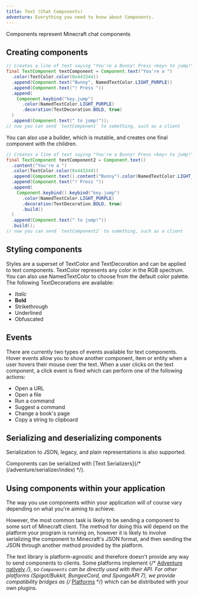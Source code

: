 ```yaml
---
title: Text (Chat Components)
adventure: Everything you need to know about Components.
---
```


Components represent Minecraft chat components

## Creating components

```java
// Creates a line of text saying "You're a Bunny! Press <key> to jump!", with some colouring and styling.
final TextComponent textComponent = Component.text("You're a ")
  .color(TextColor.color(0x443344))
  .append(Component.text("Bunny", NamedTextColor.LIGHT_PURPLE))
  .append(Component.text("! Press "))
  .append(
    Component.keybind("key.jump")
      .color(NamedTextColor.LIGHT_PURPLE)
      .decoration(TextDecoration.BOLD, true)
  )
  .append(Component.text(" to jump!"));
// now you can send `textComponent` to something, such as a client
```

You can also use a builder, which is mutable, and creates one final
component with the children.

```java
// Creates a line of text saying "You're a Bunny! Press <key> to jump!", with some colouring and styling.
final TextComponent textComponent2 = Component.text()
  .content("You're a ")
  .color(TextColor.color(0x443344))
  .append(Component.text().content("Bunny").color(NamedTextColor.LIGHT_PURPLE))
  .append(Component.text("! Press "))
  .append(
    Component.keybind().keybind("key.jump")
      .color(NamedTextColor.LIGHT_PURPLE)
      .decoration(TextDecoration.BOLD, true)
      .build()
  )
  .append(Component.text(" to jump!"))
  .build();
// now you can send `textComponent2` to something, such as a client
```

## Styling components

Styles are a superset of TextColor and TextDecoration and can be applied to text components.
TextColor represents any color in the RGB spectrum.
You can also use NamedTextColor to choose from the default color palette.
The following TextDecorations are available:

* *Italic*
* **Bold**
* Strikethrough
* Underlined
* Obfuscated

## Events

There are currently two types of events available for text components.
Hover events allow you to show another component, item or entity when a user hovers their mouse over the text.
When a user clicks on the text component, a click event is fired which can perform one of the following actions:

* Open a URL
* Open a file
* Run a command
* Suggest a command
* Change a book's page
* Copy a string to clipboard

## Serializing and deserializing components

Serialization to JSON, legacy, and plain representations is also
supported.

Components can be serialized with [Text Serializers]{/* (/adventure/serializer/index) */}.

## Using components within your application

The way you use components within your application will of course vary
depending on what you're aiming to achieve.

However, the most common task is likely to be sending a component to
some sort of Minecraft client. The method for doing this will depend on
the platform your program is running on, however it is likely to involve
serializing the component to Minecraft's JSON format, and then sending
the JSON through another method provided by the platform.

The text library is platform-agnostic and therefore doesn't provide any
way to send components to clients. Some platforms implement {/* [Adventure natively](adventure/platform/native) */}, so `Components`
can be directly used with their API. For other platforms (Spigot/Bukkit, BungeeCord, and SpongeAPI 7),
we provide compatibility bridges as {/* [Platforms](adventure/platform) */} which can be distributed with your own plugins.
